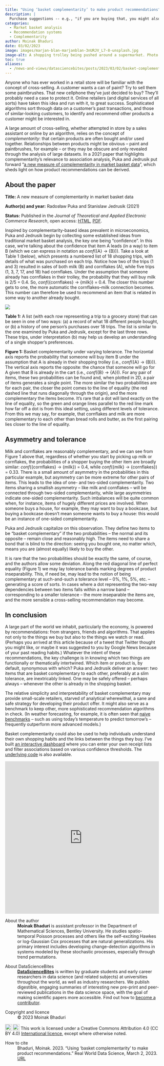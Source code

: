 ```yaml
---
title: "Using ‘basket complementarity’ to make product recommendations"
description: |
  Purchase suggestions -- e.g., "if you are buying that, you might also want this" -- are, to a large extent, informed by the concept of complementarity: that certain products are often bought and/or used together. A journal paper by Puka and Jedrusik sheds light on how these product recommendations can be derived, as Moinak Bhaduri explains.  
categories:
  - Market basket analysis
  - Recommendation systems
  - Complementarity
author: Moinak Bhaduri
date: 03/02/2023
image: images/marjan-blan-marjanblan-3nURJV_L7-8-unsplash.jpg
image-alt: A shopping trolley being pushed around a supermarket. Photo by Marjan Blan | @marjanblan on Unsplash.
toc: true
aliases: 
  - /news-and-views/datasciencebites/posts/2023/03/02/basket-complementarity.html
---
```

Anyone who has ever worked in a retail store will be familiar with the concept of cross-selling. A customer wants a can of paint? Try to sell them some paintbrushes. That new cellphone they’ve just decided to buy? They’ll probably need a case to protect it. Online retailers (and digital services of all sorts) have taken this idea and run with it, to great success. Sophisticated algorithms sort through data on a customer’s past transactions, and those of similar-looking customers, to identify and recommend other products a customer might be interested in.  

A large amount of cross-selling, whether attempted in store by a sales assistant or online by an algorithm, relies on the concept of *complementarity*: that certain products are often bought and/or used together. Relationships between products might be obvious -- paint and paintbrushes, for example -- or they may be obscure and only revealed through the analysis of large datasets. In a 2021 paper that highlights complementarity's relevance to association analysis, Puka and Jedrusik put forward “[a new measure of complementarity in market basket data](https://www.mdpi.com/0718-1876/16/4/39)”, which sheds light on how product recommendations can be derived. 

:::{.callout-note collapse="false"}
## About the paper

**Title:** A new measure of complementarity in market basket data

**Author(s) and year:** Radosław Puka and Stanislaw Jedrusik (2021)

**Status:** Published in the *Journal of Theoretical and Applied Electronic Commerce Research*, open access: [HTML](https://www.mdpi.com/0718-1876/16/4/39), [PDF](https://www.mdpi.com/0718-1876/16/4/39/pdf?version=1609984879). 
:::

Inspired by complementarity-based ideas prevalent in microeconomics, Puka and Jedrusik begin by collecting some established ideas from traditional market basket analysis, the key one being “confidence”. In this case, we’re talking about the confidence that item A leads (in a way) to item B (which we can express in notation as *conf*({A} → {B})). Take a look at Table 1 (below), which presents a numbered list of 18 shopping trips, with details of what was purchased on each trip. Notice how two of the trips (1 and 3) resulted in sales of both milk (B) and cornflakes (A), while five trips (1, 3, 7, 17, and 18) had cornflakes. Under the assumption that someone already has cornflakes in their trolley, the probability that they will buy milk is 2/5 = 0.4. So, *conf*({cornflakes} → {milk}) = 0.4. The closer this number gets to one, the more automatic the cornflakes--milk connection becomes. This number can therefore be used to recommend an item that is related in some way to another already bought.

:::{.column-body-outset}
[![](images/tab1-fig1.png)](images/tab1-fig1.png)
:::

::: {.figure-caption}
::: grid
::: {.g-col-12 .g-col-md-4}
**Table 1:** A list (with each row representing a trip to a grocery store) that can be seen in one of two ways: (a) a record of what 18 different people bought, or (b) a history of one person’s purchases over 18 trips. The list is similar to the one examined by Puka and Jedrusik, except for the last three rows. These trips, under interpretation (b) may help us develop an understanding of a single shopper’s preferences. 
:::
::: {.g-col-12 .g-col-md-8}
**Figure 1:** Basket complementarity under varying tolerance. The horizontal axis reports the probability that someone will buy item B under the assumption that A is already in their shopping trolley (i.e., *conf*({A} → {B})). The vertical axis reports the opposite: the chance that someone will go for A given that B is already in the cart (i.e., *conf*({B} → {A})). For any pair of items, these two probabilities can be found and, when plotted in 2D, a pair of items generates a single point. The more similar the two probabilities are for each pair, the closer the point comes to the line of equality (the red dashed line that runs diagonally through the origin), and the more complementary the items become. It's rare that a dot will land exactly on the line of equality, so the green and orange lines parallel to the red line mark how far off a dot is from this ideal setting, using different levels of tolerance. From this we may say, for example, that cornflakes and milk are more complementary to each other than bread rolls and butter, as the first pairing lies closer to the line of equality.
:::
:::
:::

## Asymmetry and tolerance 
Milk and cornflakes are reasonably complementary, and we can see from Figure 1 above that, regardless of whether you start by picking up milk or cornflakes, the probabilities of a shopper buying the other item are broadly similar: *conf*({cornflakes} → {milk}) = 0.4, while *conf*({milk} → {cornflakes}) = 0.33. There is a small amount of asymmetry in the probabilities in this particular example, but asymmetry can be more extreme for other pairs of items. This leads to the idea of one- and two-sided complementarity. Two items sharing a smallish asymmetry -- like milk and cornflakes -- will be connected through two-sided complementarity, while large asymmetries indicate one-sided complementarity. Such imbalances will be quite common when, for instance, items of hugely different prices are involved. When someone buys a house, for example, they may want to buy a bookcase, but buying a bookcase doesn’t mean someone wants to buy a house: this would be an instance of one-sided complementarity.  

Puka and Jedrusik capitalize on this observation. They define two items to be “basket complementary” if the two probabilities -- the normal and its opposite -- remain close and reasonably high. The items need to share a bond that is blind to the direction: seeing you bought one, no matter which, means you are (almost equally) likely to buy the other.  

It is rare that the two probabilities should be exactly the same, of course, and the authors allow some deviation. Along the red diagonal line of perfect equality (Figure 1) we may lay tolerance bands marking degrees of product inseparability. This, if need be, may lead to the notion of being complementary at such-and-such a tolerance level -- 0%, 1%, 5%, etc. -- generating a score of sorts. In cases where a dot representing the two-way dependencies between two items falls within a narrow band -- corresponding to a smaller tolerance -- the more inseparable the items are, and the more sensible a cross-selling recommendation may become. 

## In conclusion 
A large part of the world we inhabit, particularly the economy, is powered by recommendations: from strangers, friends and algorithms. That applies not only to the things we buy but also to the things we watch or read. (Perhaps you arrived at this article because of a tweet that Twitter thought you might like, or maybe it was suggested to you by Google News because of your past reading habits.) Whatever the intent of these recommendations, the key challenge is in knowing which two things are functionally or thematically intertwined. Which item or product is, by default, synonymous with which? Puka and Jedrusik deliver an answer: two items that are basket complementary to each other, preferably at a slim tolerance, are inextricably linked. One may be safely offered -- perhaps always -- whenever the other is already in the shopping basket. 

The relative simplicity and interpretability of basket complementary may provide small-scale retailers, starved of analytical wherewithal, a sane and safe strategy for developing their product offer. It might  also serve as a benchmark to keep other, more sophisticated recommendation algorithms in check. (In weather forecasting, for example, it is often seen that [naive benchmarks](https://www.sciencedirect.com/science/article/pii/S0022169415000414) -- such as using today's temperature to predict tomorrow's -- frequently outperform more advanced models.) 

Basket complementarity could also be used to help individuals understand their own shopping habits and the links between the things they buy. I've built [an interactive dashboard](https://moinak.shinyapps.io/MarketBasketDashboard/) where you can enter your own receipt lists and filter associations based on various confidence thresholds. The [underlying code](https://github.com/moinakbhaduri/MarketBasketAnalysis) is also available.

```{=html}
 <iframe src="https://moinak.shinyapps.io/MarketBasketDashboard/" style="border: none; width: 100%; height: 500px" frameborder="0"></iframe>
```

::: {.further-info}
::: grid
::: {.g-col-12 .g-col-md-6}
About the author
: **Moinak Bhaduri**  is assistant professor in the Department of Mathematical Sciences, Bentley University. He studies spatio-temporal Poisson processes and others like the self-exciting Hawkes or log-Gaussian Cox processes that are natural generalizations. His primary interest includes developing change-detection algorithms in systems modeled by these stochastic processes, especially through trend permutations.
:::

::: {.g-col-12 .g-col-md-6}
About DataScienceBites
: [**DataScienceBites**](/news-and-views/datasciencebites/index.qmd) is written by graduate students and early career researchers in data science (and related subjects) at universities throughout the world, as well as industry researchers. We publish digestible, engaging summaries of interesting new pre-print and peer-reviewed publications in the data science space, with the goal of making scientific papers more accessible. Find out how to [become a contributor](/contributor-docs/datasciencebites.qmd).
:::

::: {.g-col-12 .g-col-md-6}
Copyright and licence
: &copy; 2023 Moinak Bhaduri

<a href="http://creativecommons.org/licenses/by/4.0/?ref=chooser-v1" target="_blank" rel="license noopener noreferrer" style="display:inline-block;"> <img style="height:22px!important;vertical-align:text-bottom;" src="https://mirrors.creativecommons.org/presskit/icons/cc.svg?ref=chooser-v1"><img style="height:22px!important;margin-left:3px;vertical-align:text-bottom;" src="https://mirrors.creativecommons.org/presskit/icons/by.svg?ref=chooser-v1"></a> This work is licensed under a Creative Commons Attribution 4.0 (CC BY 4.0) <a href="http://creativecommons.org/licenses/by/4.0/?ref=chooser-v1" target="_blank" rel="license noopener noreferrer" style="display:inline-block;"> International licence</a>, except where otherwise noted.

:::

::: {.g-col-12 .g-col-md-6}
How to cite
: Bhaduri, Moinak. 2023. "Using ‘basket complementarity’ to make product recommendations." Real World Data Science, March 2, 2023. [URL](https://realworlddatascience.net/news-and-views/datasciencebites/posts/2023/03/02/basket-complementarity.html)
:::
:::
:::